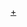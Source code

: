 {{Navbox
|bodyclass=hlist

|name = 日本有線大獎最優秀新人獎
|title = [[日本有線大獎]]最優秀新人獎
|state=<includeonly>collapsed</includeonly>
|basestyle=background-color:yellow
|groupstyle = text-align:center
|group1 = 1970年代
|list1 =
*75 [[心的殘留]]（[[細川貴志]]）
*76 [[回憶點滴]]（{{lang|ja|[[内藤やす子]]}}）
*77 [[失戀餐館]]（[[清水健太郎]]）
*78 [[青葉城戀歌]]（[[佐藤宗幸]]）
*79 [[出生在大阪的女孩]]（[[BORO]]）
|group2 = 1980年代
|list2 =  
*80 [[回來吧 (單曲)|回來吧]]（[[松村和子]]）
*81 [[悠然銀光中]]（[[近藤真彥]]）
*82 [[三年之癢]]（[[HIROSHI&KIBO]]）
*83 [[我的心在流淚]]（[[風見慎吾]]）
*84 [[玫瑰人生 (吉川晃司單曲)|玫瑰人生]]（[[吉川晃司]]）
*85 [[雨中的西麻布]]（[[隧道二人組]]）
*86 [[CHA-CHA-CHA]]（[[石井明美]]）
*87 [[Abare太鼓]]（[[坂本冬美]]）
*88 [[歸河]]（[[伍代夏子]]）
*89 [[紅 (X單曲)|紅]]（[[X JAPAN|X]]）
|group3 = 1990年代
|list3 =  
*90 [[一圓硬幣的流浪者]]（[[晴山佐織]]）
*91 [[藍光的橫須賀]]（[[Mi-Ke]]）
*92 [[女人…一個人的旅行]]（[[田川壽美]]）
*93 [[Get Along Together]]（[[山根康廣]]）
*94 [[愛情誕生的日子]]（[[藤谷美和子]]、[[大內義昭]]）
*95 [[I BELIEVE]]（[[華原朋美]]）
*96 [[亞細亞的純真]]（[[帕妃|PUFFY]]）
*97 [[Melty Love]]（[[SHAZNA]]）
*98 [[向著未來]]（[[Kiroro]]）
*99 [[大阪之女]]（[[岛谷瞳|-{zh-cn:岛; zh-tw:島;}-谷瞳]]）
|group4 = 2000年代
|list4 = 
*00 [[箱根八里的半次郎]]（[[冰川清志]]）
*01 [[secret base ～你給我的東西～]]（[[ZONE]]）
*02 [[WILL (中島美嘉單曲)|WILL]]（[[中島美嘉]]）
*03 [[陪哭]]（[[一青窈]]）
*04 [[櫻桃 (單曲)|櫻桃]]（[[大塚愛]]）
*05 [[Endless Story]]（[[伊藤由奈]]）
*06 [[三日月]]（[[絢香]]）
*07 [[Lifetime Respect -女編-]]（[[RSP (團體)|RSP]]）
*08 [[海雪]]（[[傑洛 (歌手)|JERO]]）
*09 [[讓我聽你的聲音]]（[[BIGBANG]]）
}}<noinclude>
[[Category:日本有線大獎最優秀新人獎獲獎歌曲|+]]
</noinclude>